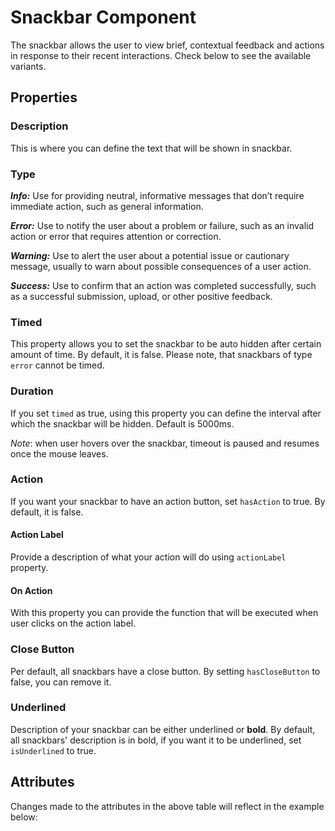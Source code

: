 
<Meta of={SnackbarStories} />

# Snackbar Component

The snackbar allows the user to view brief, contextual feedback and actions in response to their recent interactions.
Check below to see the available variants.

<Canvas of={SnackbarStories.WarningSnackbar} />

## Properties

### Description

This is where you can define the text that will be shown in snackbar.

### Type

**_Info:_** Use for providing neutral, informative messages that don’t require immediate action, such as general information.

**_Error:_** Use to notify the user about a problem or failure, such as an invalid action or error that requires attention or correction.

**_Warning:_** Use to alert the user about a potential issue or cautionary message, usually to warn about possible consequences of a user action.

**_Success:_** Use to confirm that an action was completed successfully, such as a successful submission, upload, or other positive feedback.

### Timed

This property allows you to set the snackbar to be auto hidden after certain amount of time. By default, it is false.
Please note, that snackbars of type `error` cannot be timed.

### Duration

If you set `timed` as true, using this property you can define the interval after which the snackbar will be hidden. Default is 5000ms.

_Note_: when user hovers over the snackbar, timeout is paused and resumes once the mouse leaves.

### Action

If you want your snackbar to have an action button, set `hasAction` to true. By default, it is false.

#### Action Label

Provide a description of what your action will do using `actionLabel` property.

#### On Action

With this property you can provide the function that will be executed when user clicks on the action label.

### Close Button

Per default, all snackbars have a close button. By setting `hasCloseButton` to false, you can remove it.

### Underlined

Description of your snackbar can be either underlined or **bold**. By default, all snackbars' description is in bold, if you want it to be underlined, set `isUnderlined` to true.

## Attributes

<ArgsTable story={PRIMARY_STORY} />
Changes made to the attributes in the above table will reflect in the example below:
<Primary />
